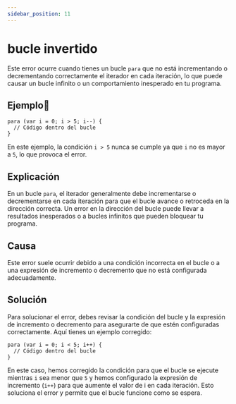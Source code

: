 ```yaml
---
sidebar_position: 11
---
```


# bucle invertido
Este error ocurre cuando tienes un bucle `para` que no está incrementando o decrementando correctamente el iterador en cada iteración,
lo que puede causar un bucle infinito o un comportamiento inesperado en tu programa.

## Ejemplo📝

```dummy
para (var i = 0; i > 5; i--) {
  // Código dentro del bucle
}
```
En este ejemplo, la condición `i > 5` nunca se cumple ya que `i` no es mayor a `5`, lo que provoca el error.

## Explicación
En un bucle `para`, el iterador generalmente debe incrementarse o decrementarse en cada iteración para que el bucle avance o
retroceda en la dirección correcta.
Un error en la dirección del bucle puede llevar a resultados inesperados o a bucles infinitos que pueden bloquear tu programa.

## Causa
Este error suele ocurrir debido a una condición incorrecta en el bucle o a una expresión de incremento o decremento que no está configurada adecuadamente.

## Solución
Para solucionar el error, debes revisar la condición del bucle y la expresión de incremento o decremento para asegurarte de que estén configuradas correctamente.
Aquí tienes un ejemplo corregido:

```dummy
para (var i = 0; i < 5; i++) {
  // Código dentro del bucle
}
```
En este caso, hemos corregido la condición para que el bucle se ejecute mientras `i` sea menor que `5` y hemos configurado
la expresión de incremento (`i++`) para que aumente el valor de i en cada iteración.
Esto soluciona el error y permite que el bucle funcione como se espera.